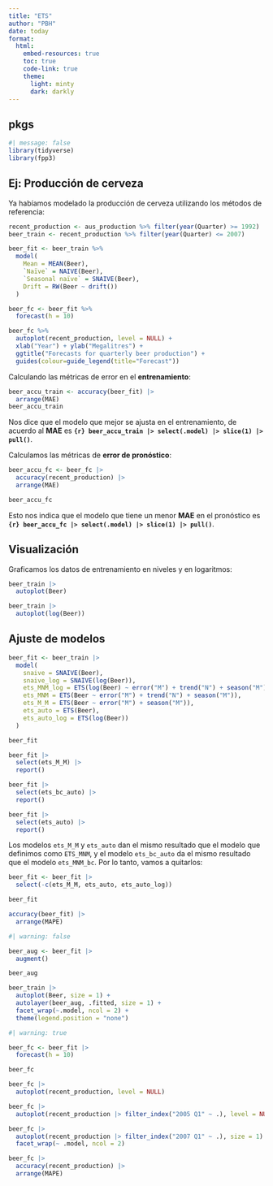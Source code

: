 ```yaml
---
title: "ETS"
author: "PBH"
date: today
format: 
  html:
    embed-resources: true
    toc: true
    code-link: true
    theme: 
      light: minty
      dark: darkly
---
```


## pkgs

```r
#| message: false
library(tidyverse)
library(fpp3)
```

## Ej: Producción de cerveza

Ya habíamos modelado la producción de cerveza utilizando los métodos de referencia:

```r
recent_production <- aus_production %>% filter(year(Quarter) >= 1992)
beer_train <- recent_production %>% filter(year(Quarter) <= 2007)

beer_fit <- beer_train %>%
  model(
    Mean = MEAN(Beer),
    `Naïve` = NAIVE(Beer),
    `Seasonal naïve` = SNAIVE(Beer),
    Drift = RW(Beer ~ drift())
  )

beer_fc <- beer_fit %>%
  forecast(h = 10)

beer_fc %>%
  autoplot(recent_production, level = NULL) +
  xlab("Year") + ylab("Megalitres") +
  ggtitle("Forecasts for quarterly beer production") +
  guides(colour=guide_legend(title="Forecast"))
```

Calculando las métricas de error en el **entrenamiento**:

```r
beer_accu_train <- accuracy(beer_fit) |> 
  arrange(MAE)
beer_accu_train
```

Nos dice que el modelo que mejor se ajusta en el entrenamiento, de acuerdo al **MAE** es **`{r} beer_accu_train |> select(.model) |> slice(1) |> pull()`**.

Calculamos las métricas de **error de pronóstico**:

```r
beer_accu_fc <- beer_fc |> 
  accuracy(recent_production) |> 
  arrange(MAE)

beer_accu_fc
```

Esto nos indica que el modelo que tiene un menor **MAE** en el pronóstico es **`{r} beer_accu_fc |> select(.model) |> slice(1) |> pull()`**.

## Visualización

Graficamos los datos de entrenamiento en niveles y en logaritmos:

```r
beer_train |> 
  autoplot(Beer)

beer_train |> 
  autoplot(log(Beer))
```

## Ajuste de modelos



```r
beer_fit <- beer_train |> 
  model(
    snaive = SNAIVE(Beer),
    snaive_log = SNAIVE(log(Beer)),
    ets_MNM_log = ETS(log(Beer) ~ error("M") + trend("N") + season("M")),
    ets_MNM = ETS(Beer ~ error("M") + trend("N") + season("M")),
    ets_M_M = ETS(Beer ~ error("M") + season("M")),
    ets_auto = ETS(Beer),
    ets_auto_log = ETS(log(Beer))
  )

beer_fit
```
```r
beer_fit |> 
  select(ets_M_M) |> 
  report()

beer_fit |> 
  select(ets_bc_auto) |> 
  report()

beer_fit |> 
  select(ets_auto) |> 
  report()
```

Los modelos `ets_M_M` y `ets_auto` dan el mismo resultado que el modelo que definimos como `ETS_MNM`, y el modelo `ets_bc_auto` da el mismo resultado que el modelo `ets_MNM_bc`. Por lo tanto, vamos a quitarlos:

```r
beer_fit <- beer_fit |> 
  select(-c(ets_M_M, ets_auto, ets_auto_log))

beer_fit

accuracy(beer_fit) |> 
  arrange(MAPE)
```


```r
#| warning: false

beer_aug <- beer_fit |> 
  augment()

beer_aug

beer_train |> 
  autoplot(Beer, size = 1) + 
  autolayer(beer_aug, .fitted, size = 1) +
  facet_wrap(~.model, ncol = 2) +
  theme(legend.position = "none")
```

```r
#| warning: true

beer_fc <- beer_fit |> 
  forecast(h = 10)

beer_fc

beer_fc |> 
  autoplot(recent_production, level = NULL)

beer_fc |> 
  autoplot(recent_production |> filter_index("2005 Q1" ~ .), level = NULL, size = 1)

beer_fc |> 
  autoplot(recent_production |> filter_index("2007 Q1" ~ .), size = 1) +
  facet_wrap(~ .model, ncol = 2)

beer_fc |> 
  accuracy(recent_production) |> 
  arrange(MAPE)
```

